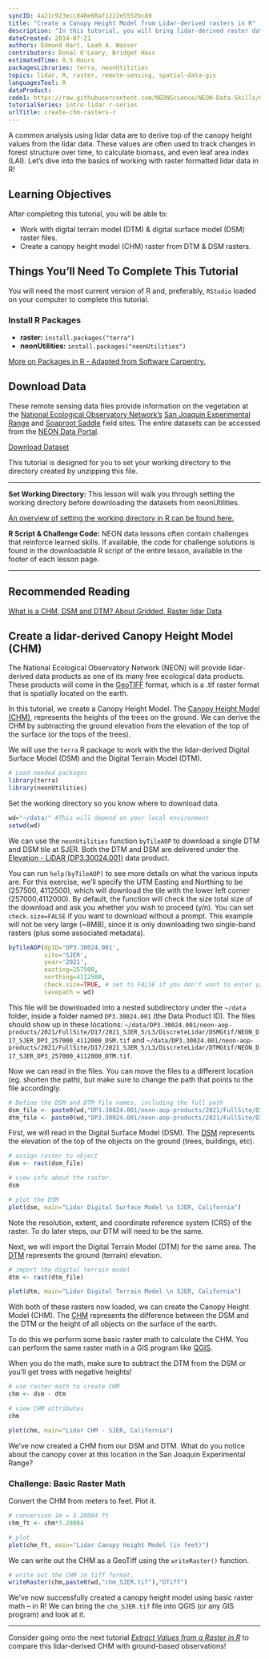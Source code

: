 ```yaml
---
syncID: 4a21c923ecc848e08af1222e5552bc89
title: "Create a Canopy Height Model from Lidar-derived rasters in R"
description: "In this tutorial, you will bring lidar-derived raster data (DSM and DTM) into R and difference them to create a canopy height model (CHM)."
dateCreated: 2014-07-21
authors: Edmund Hart, Leah A. Wasser
contributors: Donal O'Leary, Bridget Hass
estimatedTime: 0.5 Hours
packagesLibraries: terra, neonUtilities
topics: lidar, R, raster, remote-sensing, spatial-data-gis
languagesTool: R
dataProduct:
code1: https://raw.githubusercontent.com/NEONScience/NEON-Data-Skills/main/tutorials/R/AOP/Lidar/intro-to-lidar/make-chm-R/create-canopy-height-model-in-R.R
tutorialSeries: intro-lidar-r-series
urlTitle: create-chm-rasters-r
---
```



A common analysis using lidar data are to derive top of the canopy height values 
from the lidar data. These values are often used to track changes in forest 
structure over time, to calculate biomass, and even leaf area index (LAI). Let's 
dive into the basics of working with raster formatted lidar data in R! 

<div id="ds-objectives" markdown="1">

## Learning Objectives

After completing this tutorial, you will be able to:

* Work with digital terrain model (DTM) & digital surface model (DSM) raster files. 
* Create a canopy height model (CHM) raster from DTM & DSM rasters. 

 
## Things You’ll Need To Complete This Tutorial
You will need the most current version of R and, preferably, `RStudio` loaded 
on your computer to complete this tutorial.

### Install R Packages

* **raster:** `install.packages("terra")`
* **neonUtilities:** `install.packages("neonUtilities")`

<a href="https://www.neonscience.org/packages-in-r" target="_blank">More on Packages in R - Adapted from Software Carpentry.</a>

## Download Data

These remote sensing data files provide information on the vegetation at the 
<a href="https://www.neonscience.org/" target="_blank"> National Ecological Observatory Network's</a> 
<a href="https://www.neonscience.org/field-sites/SJER" target="_blank"> San Joaquin Experimental Range</a> 
and 
<a href="https://www.neonscience.org/field-sites/SOAP" target="_blank"> Soaproot Saddle</a> 
field sites. The entire datasets can be accessed from the 
<a href="http://data.neonscience.org" target="_blank"> NEON Data Portal</a>.

<a href="https://ndownloader.figshare.com/files/7907590" class="link--button link--arrow">
Download Dataset</a>


This tutorial is designed for you to set your working directory to the directory
created by unzipping this file.

****

**Set Working Directory:** This lesson will walk you through setting the working 
directory before downloading the datasets from neonUtilities.

<a href="https://www.neonscience.org/set-working-directory-r" target="_blank"> An overview
of setting the working directory in R can be found here.</a>

**R Script & Challenge Code:** NEON data lessons often contain challenges that reinforce 
learned skills. If available, the code for challenge solutions is found in the
downloadable R script of the entire lesson, available in the footer of each lesson page.


***

## Recommended Reading
<a href="https://www.neonscience.org/chm-dsm-dtm-gridded-lidar-data" target="_blank">
What is a CHM, DSM and DTM? About Gridded, Raster lidar Data</a>

</div>

## Create a lidar-derived Canopy Height Model (CHM)

The National Ecological Observatory Network (NEON) will provide lidar-derived 
data products as one of its many free ecological data products. These products 
will come in the 
<a href="http://trac.osgeo.org/geotiff/" target="_blank">GeoTIFF</a> 
format, which is a .tif raster format that is spatially located on the earth. 

In this tutorial, we create a Canopy Height Model. The 
<a href="https://www.neonscience.org/chm-dsm-dtm-gridded-lidar-data" target="_blank">Canopy Height Model (CHM)</a>,
represents the heights of the trees on the ground. We can derive the CHM 
by subtracting the ground elevation from the elevation of the top of the surface 
(or the tops of the trees). 

We will use the `terra` R package to work with the the lidar-derived Digital 
Surface Model (DSM) and the Digital Terrain Model (DTM). 

```r

# Load needed packages
library(terra)
library(neonUtilities)
```

Set the working directory so you know where to download data.

``` r

wd="~/data/" #This will depend on your local environment
setwd(wd)
```

We can use the `neonUtilities` function `byTileAOP` to download a single DTM and DSM tile at SJER. Both the DTM and DSM are delivered under the <a href="https://data.neonscience.org/data-products/DP3.30024.001" target="_blank">Elevation - LiDAR (DP3.30024.001)</a> data product.

You can run `help(byTileAOP)` to see more details on what the various inputs are. For this exercise, we'll specify the UTM Easting and Northing to be (257500, 4112500), which will download the tile with the lower left corner (257000,4112000). By default, the function will check the size total size of the download and ask you whether you wish to proceed (y/n). You can set `check.size=FALSE` if you want to download without a prompt. This example will not be very large (~8MB), since it is only downloading two single-band rasters (plus some associated metadata).

```r
byTileAOP(dpID='DP3.30024.001',
          site='SJER',
          year='2021',
          easting=257500,
          northing=4112500,
          check.size=TRUE, # set to FALSE if you don't want to enter y/n
          savepath = wd)
```

This file will be downloaded into a nested subdirectory under the `~/data` folder, inside a folder named `DP3.30024.001` (the Data Product ID). The files should show up in these locations:  `~/data/DP3.30024.001/neon-aop-products/2021/FullSite/D17/2021_SJER_5/L3/DiscreteLidar/DSMGtif/NEON_D17_SJER_DP3_257000_4112000_DSM.tif` and `~/data/DP3.30024.001/neon-aop-products/2021/FullSite/D17/2021_SJER_5/L3/DiscreteLidar/DTMGtif/NEON_D17_SJER_DP3_257000_4112000_DTM.tif`.

Now we can read in the files. You can move the files to a different location (eg. shorten the path), but make sure to change the path that points to the file accordingly.

```r
# Define the DSM and DTM file names, including the full path
dsm_file <- paste0(wd,"DP3.30024.001/neon-aop-products/2021/FullSite/D17/2021_SJER_5/L3/DiscreteLidar/DSMGtif/NEON_D17_SJER_DP3_257000_4112000_DSM.tif")
dtm_file <- paste0(wd,"DP3.30024.001/neon-aop-products/2021/FullSite/D17/2021_SJER_5/L3/DiscreteLidar/DTMGtif/NEON_D17_SJER_DP3_257000_4112000_DTM.tif")
```

First, we will read in the Digital Surface Model (DSM). The <a href="https://www.neonscience.org/resources/learning-hub/tutorials/chm-dsm-dtm" target="_blank">DSM</a> represents the elevation of the top of the objects on the ground (trees, buildings, etc).

```r

# assign raster to object
dsm <- rast(dsm_file)

# view info about the raster.
dsm

# plot the DSM
plot(dsm, main="Lidar Digital Surface Model \n SJER, California")

```

Note the resolution, extent, and coordinate reference system (CRS) of the raster. 
To do later steps, our DTM will need to be the same. 

Next, we will import the Digital Terrain Model (DTM) for the same area. The 
<a href="{{ base.url }}/chm-dsm-dtm-gridded-lidar-data" target="_blank">DTM</a>
represents the ground (terrain) elevation.

```r

# import the digital terrain model
dtm <- rast(dtm_file)

plot(dtm, main="Lidar Digital Terrain Model \n SJER, California")

```

With both of these rasters now loaded, we can create the Canopy Height Model 
(CHM). The <a href="{{ base.url }}/chm-dsm-dtm" target="_blank">CHM</a>
represents the difference between the DSM and the DTM or the height of all objects
on the surface of the earth. 

To do this we perform some basic raster math to calculate the CHM. You can 
perform the same raster math in a GIS program like 
<a href="http://www.qgis.org/en/site/" target="_blank">QGIS</a>.

When you do the math, make sure to subtract the DTM from the DSM or you'll get 
trees with negative heights!

```r

# use raster math to create CHM
chm <- dsm - dtm

# view CHM attributes
chm

plot(chm, main="Lidar CHM - SJER, California")

```

We've now created a CHM from our DSM and DTM. What do you notice about the 
canopy cover at this location in the San Joaquin Experimental Range? 


<div id="ds-challenge" markdown="1">

### Challenge: Basic Raster Math 

Convert the CHM from meters to feet. Plot it.

</div>

```r
# conversion 1m = 3.28084 ft
chm_ft <- chm*3.28084

# plot 
plot(chm_ft, main="Lidar Canopy Height Model (in feet)")

```

We can write out the CHM as a GeoTiff using the `writeRaster()` function. 

```r
# write out the CHM in tiff format. 
writeRaster(chm,paste0(wd,"chm_SJER.tif"),"GTiff")

```

We've now successfully created a canopy height model using basic raster math -- in 
R! We can bring the `chm_SJER.tif` file into QGIS (or any GIS program) and look 
at it. 

***

Consider going onto the next tutorial 
<a href="https://www.neonscience.org/extract-values-rasters-r/" target="_blank">*Extract Values from a Raster in R*</a>
to compare this lidar-derived CHM with ground-based observations!

